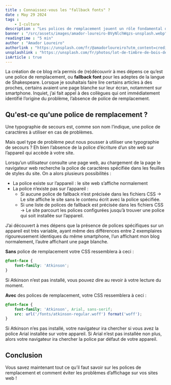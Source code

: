 ```yaml
---
title : Connaissez-vous les "fallback fonts" ?
date : May 29 2024
tags :
    - I-culture
description : "Les polices de remplacement jouent un rôle fondamental dans l'affichage de nos sites web, découvrez lequel et comment en mettre en place sur vos projets."
banner : "/src/assets/images/amador-loureiro-BVyNlchWqzs-unsplash.webp"
readingtime : "5 min"
author : "Amador Loureiro"
authorlink : "https://unsplash.com/fr/@amadorloureiro?utm_content=creditCopyText&utm_medium=referral&utm_source=unsplash"
unsplashlink : "https://unsplash.com/fr/photos/lot-de-timbre-de-bois-de-lettre-BVyNlchWqzs?utm_content=creditCopyText&utm_medium=referral&utm_source=unsplash"
isArticle : true
---
```

La création de ce blog m’a permis de (re)découvrir à mes dépens ce qu’est une police de remplacement, ou **fallback font** pour les adeptes de la langue de Shakespeare. Lorsque je souhaitais faire lire certains articles à des proches, certains avaient une page blanche sur leur écran, notamment sur smartphone. Inquiet, j’ai fait appel à des collègues qui ont immédiatement identifié l’origine du problème, l’absence de police de remplacement.

## Qu'est-ce qu'une police de remplacement ?

Une typographie de secours est, comme son nom l’indique, une police de caractères à utiliser en cas de problèmes.

Mais quel type de problème peut nous pousser à utiliser une typographie de secours ? Eh bien l’absence de la police d’écriture d’un site web sur l’appareil qui accède à votre site.

Lorsqu’un utilisateur consulte une page web, au chargement de la page le navigateur web recherche la police de caractères spécifiée dans les feuilles de styles du site. On a alors plusieurs possibilités :

- La police existe sur l’appareil : le site web s’affiche normalement
- La police n’existe pas sur l’appareil :
  - Si aucune police de fallback n’est précisée dans les fichiers CSS → Le site affiche le site sans le contenu écrit avec la police spécifiée.
  - Si une liste de polices de fallback est précisée dans les fichiers CSS → Le site parcourt les polices configurées jusqu’à trouver une police qui soit installée sur l’appareil.

J’ai découvert à mes dépens que la présence de polices spécifiques sur un appareil est très variable, ayant même des différences entre 2 exemplaires rigoureusement identiques du même smartphone, l’un affichant mon blog normalement, l’autre affichant une page blanche.

**Sans** police de remplacement votre CSS ressemblera à ceci :

```css
@font-face {
	font-family: 'Atkinson';
}
```

Si Atkinson n’est pas installé, vous pouvez dire au revoir à votre lecture du moment.

**Avec** des polices de remplacement, votre CSS ressemblera à ceci :

```css
@font-face {
	font-family: 'Atkinson', Arial, sans-serif;
	src: url('/fonts/atkinson-regular.woff') format('woff');
}
```

Si Atkinson n’es pas installé, votre navigateur ira chercher si vous avez la police Arial installée sur votre appareil. Si Arial n’est pas installée non plus, alors votre navigateur ira chercher la police par défaut de votre appareil.

## Conclusion

Vous savez maintenant tout ce qu’il faut savoir sur les polices de remplacement et comment éviter les problèmes d’affichage sur vos sites web !